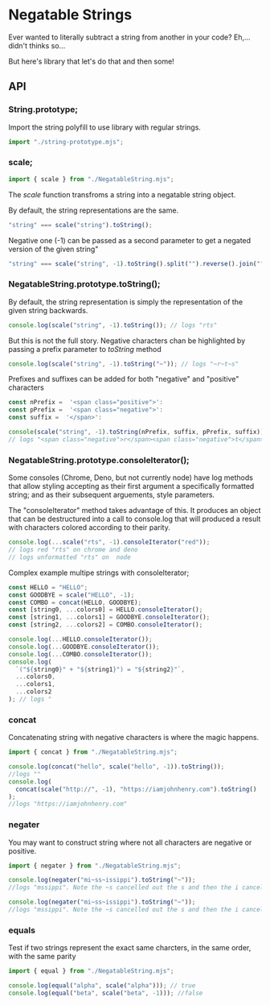 
<Meta title="Library/Negatable String" />

# Negatable Strings

Ever wanted to literally subtract a string from another in your code?
Eh,... didn't thinks so...

But here's library that let's do that and then some!

## API

### String.prototype;

Import the string polyfill to use library with regular strings.

```javascript
import "./string-prototype.mjs";
```

### scale;

```javascript
import { scale } from "./NegatableString.mjs";
```

The _scale_ function transfroms a string into a negatable string object.

By default, the string representations are the same.

```javascript
"string" === scale("string").toString();
```

Negative one (-1) can be passed as a second parameter to get a negated version of the given string"

```javascript
"string" === scale("string", -1).toString().split("").reverse().join("");
```

### NegatableString.prototype.toString();

By default, the string representation is simply
the representation of the given string backwards.

```javascript
console.log(scale("string", -1).toString()); // logs "rts"
```

But this is not the full story.
Negative characters chan be highlighted
by passing a prefix parameter to _toString_ method

```javascript
console.log(scale("string", -1).toString("~")); // logs "~r~t~s"
```

Prefixes and suffixes can be added for both "negative" and "positive" characters

```javascript
const nPrefix =  '<span class="positive">':
const pPrefix =  '<span class="negative">':
const suffix =  '</span>':

console(scale("string", -1).toString(nPrefix, suffix, pPrefix, suffix));
// logs "<span class="negative">r</span><span class="negative">t</span><span class="negative">s</span>"
```

### NegatableString.prototype.consoleIterator();

Some consoles (Chrome, Deno, but not currently node)
have log methods that allow styling accepting as their
first argument a specifically formatted string;
and as their subsequent arguements, style parameters.

The "consoleIterator" method takes advantage of this. It produces an object that can be destructured into a call to console.log that will produced a result with characters
colored according to their parity.

```javascript
console.log(...scale("rts", -1).consoleIterator("red"));
// logs red "rts" on chrome and deno
// logs unformatted "rts" on  node
```

Complex example multipe strings with consoleIterator;

```javascript
const HELLO = "HELLO";
const GOODBYE = scale("HELLO", -1);
const COMBO = concat(HELLO, GOODBYE);
const [string0, ...colors0] = HELLO.consoleIterator();
const [string1, ...colors1] = GOODBYE.consoleIterator();
const [string2, ...colors2] = COMBO.consoleIterator();

console.log(...HELLO.consoleIterator());
console.log(...GOODBYE.consoleIterator());
console.log(...COMBO.consoleIterator());
console.log(
  `("${string0}" + "${string1}") = "${string2}"`,
  ...colors0,
  ...colors1,
  ...colors2
); // logs "
```

### concat

Concatenating string with negative characters is where the magic happens.

```javascript
import { concat } from "./NegatableString.mjs";
```

```javascript
console.log(concat("hello", scale("hello", -1)).toString());
//logs ""
console.log(
  concat(scale("http://", -1), "https://iamjohnhenry.com").toString()
);
//logs "https://iamjohnhenry.com"
```

### negater

You may want to construct string where not all characters are negative or positive.

```javascript
import { negater } from "./NegatableString.mjs";
```

```javascript
console.log(negater("mi~ss~issippi").toString("~"));
//logs "mssippi". Note the ~s cancelled out the s and then the i cancelled the ~i
```

```javascript
console.log(negater("mi~ss~issippi").toString("~"));
//logs "mssippi". Note the ~s cancelled out the s and then the i cancelled the ~i
```

### equals

Test if two strings represent the exact same charcters,
in the same order,
with the same parity

```javascript
import { equal } from "./NegatableString.mjs";
```

```javascript
console.log(equal("alpha", scale("alpha"))); // true
console.log(equal("beta", scale("beta", -1))); //false
```
